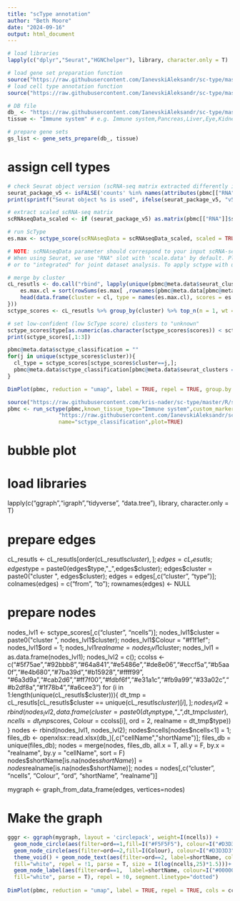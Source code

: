 ```yaml
---
title: "scType annotation"
author: "Beth Moore"
date: "2024-09-16"
output: html_document
---
```

```r
# load libraries
lapply(c("dplyr","Seurat","HGNChelper"), library, character.only = T)
```
```r
# load gene set preparation function
source("https://raw.githubusercontent.com/IanevskiAleksandr/sc-type/master/R/gene_sets_prepare.R")
# load cell type annotation function
source("https://raw.githubusercontent.com/IanevskiAleksandr/sc-type/master/R/sctype_score_.R")

```
```r
# DB file
db_ <- "https://raw.githubusercontent.com/IanevskiAleksandr/sc-type/master/ScTypeDB_full.xlsx";
tissue <- "Immune system" # e.g. Immune system,Pancreas,Liver,Eye,Kidney,Brain,Lung,Adrenal,Heart,Intestine,Muscle,Placenta,Spleen,Stomach,Thymus 

# prepare gene sets
gs_list <- gene_sets_prepare(db_, tissue)
```
# assign cell types
```r
# check Seurat object version (scRNA-seq matrix extracted differently in Seurat v4/v5)
seurat_package_v5 <- isFALSE('counts' %in% names(attributes(pbmc[["RNA"]])));
print(sprintf("Seurat object %s is used", ifelse(seurat_package_v5, "v5", "v4")))

# extract scaled scRNA-seq matrix
scRNAseqData_scaled <- if (seurat_package_v5) as.matrix(pbmc[["RNA"]]$scale.data) else as.matrix(pbmc[["RNA"]]@scale.data)

# run ScType
es.max <- sctype_score(scRNAseqData = scRNAseqData_scaled, scaled = TRUE, gs = gs_list$gs_positive, gs2 = gs_list$gs_negative)

# NOTE: scRNAseqData parameter should correspond to your input scRNA-seq matrix. For raw (unscaled) count matrix set scaled = FALSE
# When using Seurat, we use "RNA" slot with 'scale.data' by default. Please change "RNA" to "SCT" for sctransform-normalized data,
# or to "integrated" for joint dataset analysis. To apply sctype with unscaled data, use e.g. pbmc[["RNA"]]$counts or pbmc[["RNA"]]@counts, with scaled set to FALSE.

# merge by cluster
cL_resutls <- do.call("rbind", lapply(unique(pbmc@meta.data$seurat_clusters), function(cl){
    es.max.cl = sort(rowSums(es.max[ ,rownames(pbmc@meta.data[pbmc@meta.data$seurat_clusters==cl, ])]), decreasing = !0)
    head(data.frame(cluster = cl, type = names(es.max.cl), scores = es.max.cl, ncells = sum(pbmc@meta.data$seurat_clusters==cl)), 10)
}))
sctype_scores <- cL_resutls %>% group_by(cluster) %>% top_n(n = 1, wt = scores)  

# set low-confident (low ScType score) clusters to "unknown"
sctype_scores$type[as.numeric(as.character(sctype_scores$scores)) < sctype_scores$ncells/4] <- "Unknown"
print(sctype_scores[,1:3])
```
```r
pbmc@meta.data$sctype_classification = ""
for(j in unique(sctype_scores$cluster)){
  cl_type = sctype_scores[sctype_scores$cluster==j,]; 
  pbmc@meta.data$sctype_classification[pbmc@meta.data$seurat_clusters == j] = as.character(cl_type$type[1])
}

DimPlot(pbmc, reduction = "umap", label = TRUE, repel = TRUE, group.by = 'sctype_classification')        

```
```r
source("https://raw.githubusercontent.com/kris-nader/sc-type/master/R/sctype_wrapper.R"); 
pbmc <- run_sctype(pbmc,known_tissue_type="Immune system",custom_marker_file=
                "https://raw.githubusercontent.com/IanevskiAleksandr/sc-type/master/ScTypeDB_full.xlsx",
                name="sctype_classification",plot=TRUE)
```
# bubble plot
# load libraries
lapply(c("ggraph","igraph","tidyverse", "data.tree"), library, character.only = T)

# prepare edges
cL_resutls <- cL_resutls[order(cL_resutls$cluster),]; edges = cL_resutls; edges$type = paste0(edges$type,"_",edges$cluster); edges$cluster = paste0("cluster ", edges$cluster); edges = edges[,c("cluster", "type")]; colnames(edges) = c("from", "to"); rownames(edges) <- NULL

# prepare nodes
nodes_lvl1 <- sctype_scores[,c("cluster", "ncells")]; nodes_lvl1$cluster = paste0("cluster ", nodes_lvl1$cluster); nodes_lvl1$Colour = "#f1f1ef"; nodes_lvl1$ord = 1; nodes_lvl1$realname = nodes_lvl1$cluster; nodes_lvl1 = as.data.frame(nodes_lvl1); nodes_lvl2 = c(); 
ccolss <- c("#5f75ae","#92bbb8","#64a841","#e5486e","#de8e06","#eccf5a","#b5aa0f","#e4b680","#7ba39d","#b15928","#ffff99", "#6a3d9a","#cab2d6","#ff7f00","#fdbf6f","#e31a1c","#fb9a99","#33a02c","#b2df8a","#1f78b4","#a6cee3")
for (i in 1:length(unique(cL_resutls$cluster))){
  dt_tmp = cL_resutls[cL_resutls$cluster == unique(cL_resutls$cluster)[i], ]; nodes_lvl2 = rbind(nodes_lvl2, data.frame(cluster = paste0(dt_tmp$type,"_",dt_tmp$cluster), ncells = dt_tmp$scores, Colour = ccolss[i], ord = 2, realname = dt_tmp$type))
}
nodes <- rbind(nodes_lvl1, nodes_lvl2); nodes$ncells[nodes$ncells<1] = 1;
files_db <- openxlsx::read.xlsx(db_)[,c("cellName","shortName")]; files_db = unique(files_db); nodes = merge(nodes, files_db, all.x = T, all.y = F, by.x = "realname", by.y = "cellName", sort = F)
nodes$shortName[is.na(nodes$shortName)] = nodes$realname[is.na(nodes$shortName)]; nodes = nodes[,c("cluster", "ncells", "Colour", "ord", "shortName", "realname")]

mygraph <- graph_from_data_frame(edges, vertices=nodes)

# Make the graph
```r
gggr <- ggraph(mygraph, layout = 'circlepack', weight=I(ncells)) + 
  geom_node_circle(aes(filter=ord==1,fill=I("#F5F5F5"), colour=I("#D3D3D3")), alpha=0.9) +
  geom_node_circle(aes(filter=ord==2,fill=I(Colour), colour=I("#D3D3D3")), alpha=0.9) +
  theme_void() + geom_node_text(aes(filter=ord==2, label=shortName, colour=I("#ffffff"), 
  fill="white", repel = !1, parse = T, size = I(log(ncells,25)*1.5)))+ 
  geom_node_label(aes(filter=ord==1,  label=shortName, colour=I("#000000"), size = I(3), 
  fill="white", parse = T), repel = !0, segment.linetype="dotted")
  
DimPlot(pbmc, reduction = "umap", label = TRUE, repel = TRUE, cols = ccolss)+ gggr
```